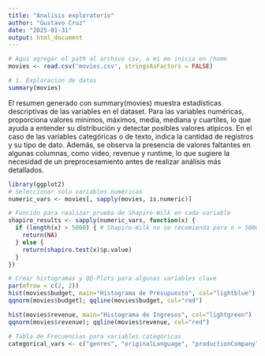 ```yaml
---
title: "Analisis exploratorio"
author: "Gustavo Cruz"
date: "2025-01-31"
output: html_document
---
```


```r
# Aqui agregar el path al archivo csv, a mi me inicia en /home
movies <- read.csv('movies.csv', stringsAsFactors = FALSE)
```

```r
# 1. Exploracion de datos 
summary(movies)
```
El resumen generado con summary(movies) muestra estadísticas descriptivas de las variables en el dataset. Para las variables numéricas, proporciona valores mínimos, máximos, media, mediana y cuartiles, lo que ayuda a entender su distribución y detectar posibles valores atípicos. En el caso de las variables categóricas o de texto, indica la cantidad de registros y su tipo de dato. Además, se observa la presencia de valores faltantes en algunas columnas, como video, revenue y runtime, lo que sugiere la necesidad de un preprocesamiento antes de realizar análisis más detallados.

```r
library(ggplot2)
# Seleccionar solo variables numéricas
numeric_vars <- movies[, sapply(movies, is.numeric)]

# Función para realizar prueba de Shapiro-Wilk en cada variable
shapiro_results <- sapply(numeric_vars, function(x) {
  if (length(x) > 5000) { # Shapiro-Wilk no se recomienda para n > 5000
    return(NA)
  } else {
    return(shapiro.test(x)$p.value)
  }
})

# Crear histogramas y QQ-Plots para algunas variables clave
par(mfrow = c(2, 2))
hist(movies$budget, main="Histograma de Presupuesto", col="lightblue")
qqnorm(movies$budget); qqline(movies$budget, col="red")

hist(movies$revenue, main="Histograma de Ingresos", col="lightgreen")
qqnorm(movies$revenue); qqline(movies$revenue, col="red")

# Tabla de Frecuencias para variables categóricas
categorical_vars <- c("genres", "originalLanguage", "productionCompany")

```